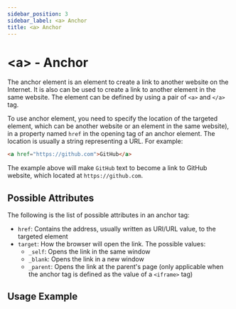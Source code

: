 ```yaml
---
sidebar_position: 3
sidebar_label: <a> Anchor
title: <a> Anchor
---
```



# &lt;a&gt; - Anchor

The anchor element is an element to create a link to another website on the
Internet. It is also can be used to create a link to another element in the same
website. The element can be defined by using a pair of `<a>` and `</a>` tag.

To use anchor element, you need to specify the location of the targeted element,
which can be another website or an element in the same website), in a property
named `href` in the opening tag of an anchor element. The location is usually a
string representing a URL. For example:

```html
<a href="https://github.com">GitHub</a>
```

The example above will make `GitHub` text to become a link to GitHub website,
which located at `https://github.com`.

## Possible Attributes

The following is the list of possible attributes in an anchor tag:

-  `href`: Contains the address, usually written as URI/URL value, to the
   targeted element
-  `target`: How the browser will open the link. The possible values:
   -  `_self`: Opens the link in the same window
   -  `_blank`: Opens the link in a new window
   -  `_parent`: Opens the link at the parent's page (only applicable when the
      anchor tag is defined as the value of a `<iframe>` tag)

## Usage Example

<Tabs>
    <TabItem value="example1" label="Text element as a link" default>
        <CodeEditor defaultValue={anchorExample1} />
    </TabItem>
    <TabItem value="example2" label="Non-text element as a link">
        <CodeEditor defaultValue={anchorExample2} />
    </TabItem>
</Tabs>

